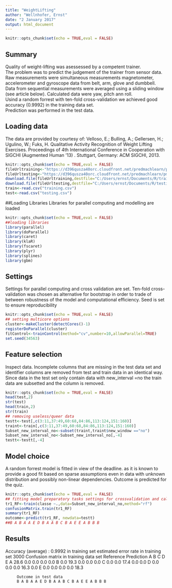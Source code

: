 ---
title: "WeightLifting"
author: "Wellnhofer, Ernst"
date: "2 January 2017"
output: html_document
---

```{r setup, include=FALSE}
knitr::opts_chunk$set(echo = TRUE,eval = FALSE)
```

## Summary
Quality of weight-lifting was asessessed by a competent trainer.    
The problem was to predict the judgement of the trainer from sensor data.    
Raw measurements were simultaneous measurements magnetometer, accelerometer   and gyroscope data from belt, arm, glove and dumbbell.  
Data from sequential measurements were averaged using a sliding window  
(see article below). Calculated data were yaw, pitch ann roll.  
Usind a random forrest with ten-fold cross-validation we achieved good accuracy (0.9992) in the training data set.   
Prediction was performed in the test data.  

## Loading data
The data are provided by courtesy of:
Velloso, E.; Bulling, A.; Gellersen, H.; Ugulino, W.; Fuks, H. Qualitative Activity Recognition of Weight Lifting Exercises. Proceedings of 4th International Conference in Cooperation with SIGCHI (Augmented Human '13) . Stuttgart, Germany: ACM SIGCHI, 2013. 

```{r}
knitr::opts_chunk$set(echo = TRUE,eval = FALSE)
fileUrltraining<-"https://d396qusza40orc.cloudfront.net/predmachlearn/pml-training.csv"
fileUrltesting<-"https://d396qusza40orc.cloudfront.net/predmachlearn/pml-testing.csv"
download.file(fileUrltraining,destfile="C:/Users/ernst/Documents/R/training.csv")
download.file(fileUrltesting,destfile="C:/Users/ernst/Documents/R/testing.csv")
train<-read.csv("training.csv")
test<-read.csv("testing.csv")
```
##Loading Libraries 
Libraries for parallel computing and modelling are loaded
```{r}
knitr::opts_chunk$set(echo = TRUE,eval = FALSE)
##loading libraries
library(parallel)
library(doParallel)
library(caret)
library(klaR)
library(fscaret)
library(plyr)
library(splines)
library(gbm)
```
## Settings
Settings for parallel computing and cross validation are set.
Ten-fold cross-validation was chosen as alternative for bootstrap in order to trade of between robustness of the model and computational efficiency.
Seed is set to ensure reproducibility
```{r}
knitr::opts_chunk$set(echo = TRUE,eval = FALSE)
## setting multicore options
cluster<-makeCluster(detectCores()-1)
registerDoParallel(cluster)
fitControl<-trainControl(method="cv",number=10,allowParallel=TRUE)
set.seed(34563)
```
## Feature selection
Inspect data. Incomplete columns that are missing in the test data set and identifier columns are removed from test and train data in an identical way.
Since data in the test set only contain data with new_interval =no the train data are subsetted and the column is removed.
```{r}
knitr::opts_chunk$set(echo = TRUE,eval = FALSE)
head(test,2)
str(test)
head(train,2)
str(train)
## removing useless/queer data
testt<-test[,c(3:11,37:49,60:68,84:86,113:124,151:160)]
traint<-train[,c(3:11,37:49,60:68,84:86,113:124,151:160)]
Subset_new_interval_no<-subset(traint,traint$new_window =="no")
Subset_new_interval_no<-Subset_new_interval_no[,-4]
testt<-testt[,-4]
```
## Model choice
A random forrest model is fitted in view of the deadline. as it is known to provide a good fit based on sparse assumptions even in data with unknown distribution and possibly non-linear dependencies. 
Outcome is predicted for the quiz.
```{r}
knitr::opts_chunk$set(echo = TRUE,eval = FALSE)
## fitting model preparatory tasks settings for crossvalidation and calculation
tr1_RF<-train(classe ~.,data=Subset_new_interval_no,method="rf")
confusionMatrix.train(tr1_RF)
summary(tr1_RF)
outcome<-predict(tr1_RF, newdata=testt)
##B A B A A E D B A A B C B A E E A B B B
```
## Results
Accuracy (average) : 0.9992 in training set
estimated error rate in training set 3000
Confusion matrix in training data set
         Reference
Prediction    A    B    C    D    E
         A 28.6  0.0  0.0  0.0  0.0
         B  0.0 19.3  0.0  0.0  0.0
         C  0.0  0.0 17.4  0.0  0.0
         D  0.0  0.0  0.0 16.3  0.0
         E  0.0  0.0  0.0  0.0 18.3
         
         Outcome in test data
         B A B A A E D B A A B C B A E E A B B B
                            



